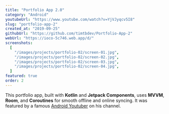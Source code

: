 ```yaml
---
title: "Portfolio App 2.0"
category: "Android"
youtubeUrl: "https://www.youtube.com/watch?v=YjVJyqcv5I8"
slug: "portfolio-app-2"
created_at: "2019-09-25"
githubUrl: "https://github.com/timtbdev/Portfolio-App-2"
webUrl: "https://ioco-5c746.web.app/d/"
screenshots:
  [
    "/images/projects/portfolio-02/screen-01.jpg",
    "/images/projects/portfolio-02/screen-02.jpg",
    "/images/projects/portfolio-02/screen-03.jpg",
    "/images/projects/portfolio-02/screen-04.jpg",
  ]
featured: true
order: 2
---
```


This portfolio app, built with **Kotlin** and **Jetpack Components**, uses **MVVM**, **Room**, and **Coroutines** for smooth offline and online syncing. It was featured by a famous [Android Youtuber](https://youtu.be/OHo64fiWx2k?si=Tu1ztcsj5iaNtdho&t=811) on his channel.
